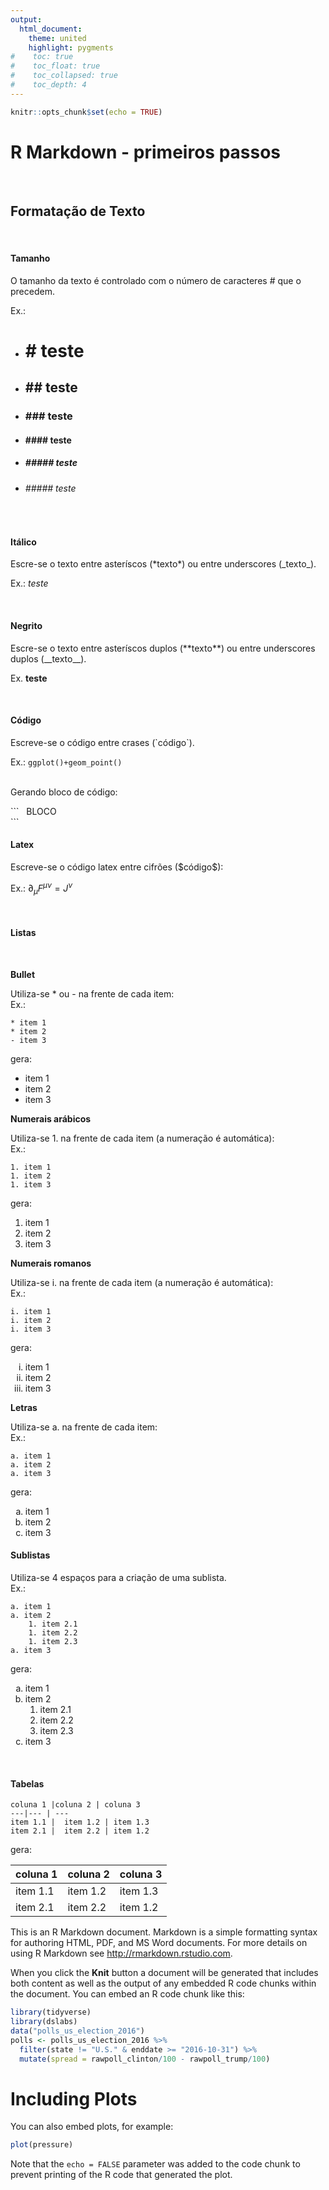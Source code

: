 ```yaml
---
output:
  html_document:
    theme: united
    highlight: pygments
#    toc: true
#    toc_float: true
#    toc_collapsed: true
#    toc_depth: 4
---
```


```r
knitr::opts_chunk$set(echo = TRUE)
```

# R Markdown - primeiros passos

\


## **Formatação de Texto**

\

#### **Tamanho**

O tamanho da texto é controlado com o número de caracteres \# que o precedem.

Ex.:

* # \# teste
* ## \#\# teste
* ### \#\#\# teste
* #### \#\#\#\# teste
* ##### \#\#\#\#\# teste
* ###### \#\#\#\#\# teste

\

#### **Itálico**
Escre-se o texto entre asteríscos (\*texto\*)  ou entre underscores (\_texto\_).

Ex.: *teste*    

\

#### **Negrito**

Escre-se o texto entre asteríscos duplos (\*\*texto\*\*)  ou entre underscores duplos (\_\_texto\_\_).

Ex. **teste**

\

#### **Código**

Escreve-se o código entre crases (\`código\`). 

Ex.: `ggplot()+geom_point()`

\
Gerando bloco de código:

\`\`\` \ 
BLOCO \
\`\`\`

#### **Latex**

Escreve-se o código latex entre cifrões (\$código\$):

Ex.: $\partial_{\mu}F^{\mu\nu} = J^\nu$

\

#### **Listas**

\

**Bullet**

Utiliza-se \* ou - na frente de cada item:\
Ex.: 

```
* item 1
* item 2
- item 3
```
gera:

* item 1
* item 2
- item 3

**Numerais arábicos**

Utiliza-se 1. na frente de cada item (a numeração é automática):\
Ex.:
```
1. item 1
1. item 2
1. item 3
```
gera:

1. item 1
1. item 2
1. item 3

**Numerais romanos**

Utiliza-se i. na frente de cada item (a numeração é automática):\
Ex.:
```
i. item 1
i. item 2
i. item 3
```
gera:

i. item 1
i. item 2
i. item 3

**Letras**

Utiliza-se a. na frente de cada item:\
Ex.:
```
a. item 1
a. item 2
a. item 3
```
gera:

a. item 1
a. item 2
a. item 3

#### **Sublistas**

Utiliza-se 4 espaços para a criação de uma sublista.\
Ex.:
```
a. item 1
a. item 2
    1. item 2.1
    1. item 2.2
    1. item 2.3
a. item 3
```
gera:

a. item 1
a. item 2
    1. item 2.1
    1. item 2.2
    1. item 2.3
a. item 3

\

#### **Tabelas**
```
coluna 1 |coluna 2 | coluna 3 
---|--- | ---
item 1.1 |  item 1.2 | item 1.3
item 2.1 |  item 2.2 | item 1.2
```
gera:

coluna 1 |coluna 2 | coluna 3 
---|--- | ---
item 1.1 |  item 1.2 | item 1.3
item 2.1 |  item 2.2 | item 1.2




This is an R Markdown document. Markdown is a simple formatting syntax for authoring HTML, PDF, and MS Word documents. For more details on using R Markdown see <http://rmarkdown.rstudio.com>.

When you click the **Knit** button a document will be generated that includes both content as well as the output of any embedded R code chunks within the document. You can embed an R code chunk like this:

```r
library(tidyverse)
library(dslabs)
data("polls_us_election_2016")
polls <- polls_us_election_2016 %>% 
  filter(state != "U.S." & enddate >= "2016-10-31") %>% 
  mutate(spread = rawpoll_clinton/100 - rawpoll_trump/100)
```

# Including Plots

You can also embed plots, for example:

```r
plot(pressure)
```

Note that the `echo = FALSE` parameter was added to the code chunk to prevent printing of the R code that generated the plot.
